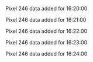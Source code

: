 Pixel 246 data added for 16:20:00

Pixel 246 data added for 16:21:00

Pixel 246 data added for 16:22:00

Pixel 246 data added for 16:23:00

Pixel 246 data added for 16:24:00

